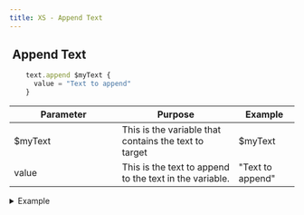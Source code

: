 ```yaml
---
title: XS - Append Text
---
```


## <img src="../assets/docuBadge (10).png" alt="" data-size="line"> Append Text <a href="#xs-textappend" id="xs-textappend"></a>

```javascript
    text.append $myText {
      value = "Text to append"
    }
```

<table><thead><tr><th width="175">Parameter</th><th>Purpose</th><th>Example</th></tr></thead><tbody><tr><td>$myText</td><td>This is the variable that contains the text to target</td><td>$myText</td></tr><tr><td>value</td><td>This is the text to append to the text in the variable.</td><td>"Text to append"</td></tr></tbody></table>

<details>

<summary>Example</summary>

```javascript
    text.append $myText {
      value = "Text to append"
    }  
```

![](<../assets/CleanShot 2025-03-06 at 15.57.48.png>)

</details>
